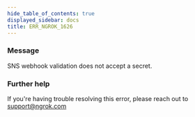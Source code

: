 ```yaml
---
hide_table_of_contents: true
displayed_sidebar: docs
title: ERR_NGROK_1626
---
```


### Message

SNS webhook validation does not accept a secret.

### Further help

If you're having trouble resolving this error, please reach out to [support@ngrok.com](mailto:support@ngrok.com?subject=Help%20with%20ERR_NGROK_1626)
